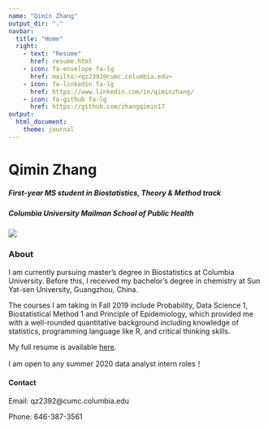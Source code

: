 ```yaml
---
name: "Qimin Zhang"
output_dir: "."
navbar:
  title: "Home"
  right:
    - text: "Resume"
      href: resume.html
    - icon: fa-envelope fa-lg
      href: mailto:<qz2392@cumc.columbia.edu>
    - icon: fa-linkedin fa-lg
      href: https://www.linkedin.com/in/qiminzhang/
    - icon: fa-github fa-lg
      href: https://github.com/zhangqimin17
output:
  html_document:
    theme: journal
---
```


# Qimin Zhang

##### First-year MS student in Biostatistics, Theory & Method track

##### Columbia University Mailman School of Public Health

![](myphoto.JPG)


### About

I am currently pursuing master's degree in Biostatistics at Columbia University. Before this, I received my bachelor's degree in chemistry at Sun Yat-sen University, Guangzhou, China. 

The courses I am taking in Fall 2019 include Probability, Data Science 1, Biostatistical Method 1 and Principle of Epidemiology, which provided me with a well-rounded quantitative background including knowledge of statistics, programming language like R, and critical thinking skills.

My full resume is available [here](resume.html).

I am open to any summer 2020 data analyst intern roles！


#### Contact

Email: qz2392@cumc.columbia.edu

Phone: 646-387-3561

